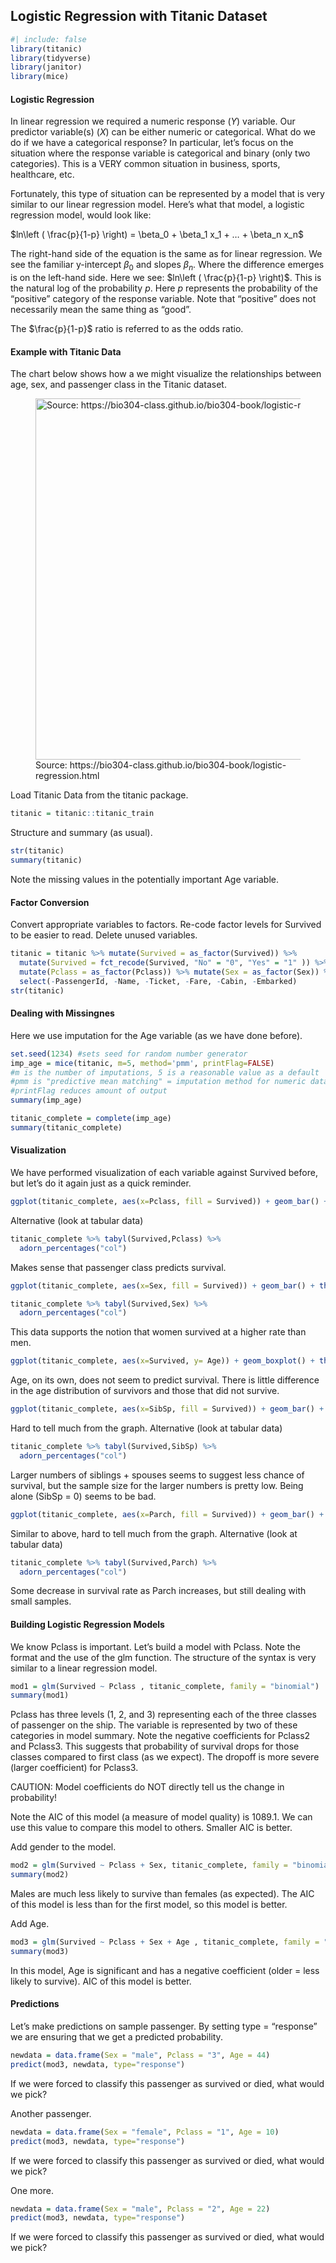 ## Logistic Regression with Titanic Dataset

```r
#| include: false
library(titanic)
library(tidyverse)
library(janitor)
library(mice)
```

#### Logistic Regression

In linear regression we required a numeric response $(Y)$ variable. Our predictor variable(s) ($X$) can be either numeric or categorical. What do we do if we have a categorical response? In particular, let's focus on the situation where the response variable is categorical and binary (only two categories). This is a VERY common situation in business, sports, healthcare, etc.

Fortunately, this type of situation can be represented by a model that is very similar to our linear regression model. Here's what that model, a logistic regression model, would look like:

$ln\left ( \frac{p}{1-p} \right) = \beta_0 + \beta_1 x_1 + … + \beta_n x_n$

The right-hand side of the equation is the same as for linear regression. We see the familiar y-intercept $\beta_0$ and slopes $\beta_n$. Where the difference emerges is on the left-hand side. Here we see: $ln\left ( \frac{p}{1-p} \right)$. This is the natural log of the probability $p$. Here $p$ represents the probability of the "positive" category of the response variable. Note that "positive" does not necessarily mean the same thing as "good".

The $\frac{p}{1-p}$ ratio is referred to as the odds ratio.

#### Example with Titanic Data

The chart below shows how a we might visualize the relationships between age, sex, and passenger class in the Titanic dataset.

![Source: https://bio304-class.github.io/bio304-book/logistic-regression.html](unnamed-chunk-544-1.png){width="578"}

Load Titanic Data from the titanic package.

```r
titanic = titanic::titanic_train
```

Structure and summary (as usual).

```r
str(titanic)
summary(titanic)
```

Note the missing values in the potentially important Age variable.

#### Factor Conversion

Convert appropriate variables to factors. Re-code factor levels for Survived to be easier to read. Delete unused variables.

```r
titanic = titanic %>% mutate(Survived = as_factor(Survived)) %>% 
  mutate(Survived = fct_recode(Survived, "No" = "0", "Yes" = "1" )) %>%
  mutate(Pclass = as_factor(Pclass)) %>% mutate(Sex = as_factor(Sex)) %>%
  select(-PassengerId, -Name, -Ticket, -Fare, -Cabin, -Embarked)
str(titanic)
```

#### Dealing with Missingnes

Here we use imputation for the Age variable (as we have done before).

```r
set.seed(1234) #sets seed for random number generator
imp_age = mice(titanic, m=5, method='pmm', printFlag=FALSE)
#m is the number of imputations, 5 is a reasonable value as a default
#pmm is "predictive mean matching" = imputation method for numeric data
#printFlag reduces amount of output
summary(imp_age)

titanic_complete = complete(imp_age) 
summary(titanic_complete)

```

#### Visualization

We have performed visualization of each variable against Survived before, but let's do it again just as a quick reminder.

```r
ggplot(titanic_complete, aes(x=Pclass, fill = Survived)) + geom_bar() + theme_bw()
```

Alternative (look at tabular data)

```r
titanic_complete %>% tabyl(Survived,Pclass) %>%
  adorn_percentages("col")
```

Makes sense that passenger class predicts survival.

```r
ggplot(titanic_complete, aes(x=Sex, fill = Survived)) + geom_bar() + theme_bw()
```

```r
titanic_complete %>% tabyl(Survived,Sex) %>%
  adorn_percentages("col")
```

This data supports the notion that women survived at a higher rate than men.

```r
ggplot(titanic_complete, aes(x=Survived, y= Age)) + geom_boxplot() + theme_bw()
```

Age, on its own, does not seem to predict survival. There is little difference in the age distribution of survivors and those that did not survive.

```r
ggplot(titanic_complete, aes(x=SibSp, fill = Survived)) + geom_bar() + theme_bw()
```

Hard to tell much from the graph. Alternative (look at tabular data)

```r
titanic_complete %>% tabyl(Survived,SibSp) %>%
  adorn_percentages("col")
```

Larger numbers of siblings + spouses seems to suggest less chance of survival, but the sample size for the larger numbers is pretty low. Being alone (SibSp = 0) seems to be bad.

```r
ggplot(titanic_complete, aes(x=Parch, fill = Survived)) + geom_bar() + theme_bw()
```

Similar to above, hard to tell much from the graph. Alternative (look at tabular data)

```r
titanic_complete %>% tabyl(Survived,Parch) %>%
  adorn_percentages("col")
```

Some decrease in survival rate as Parch increases, but still dealing with small samples.

#### Building Logistic Regression Models

We know Pclass is important. Let's build a model with Pclass. Note the format and the use of the glm function. The structure of the syntax is very similar to a linear regression model.

```r
mod1 = glm(Survived ~ Pclass , titanic_complete, family = "binomial")
summary(mod1)
```

Pclass has three levels (1, 2, and 3) representing each of the three classes of passenger on the ship. The variable is represented by two of these categories in model summary. Note the negative coefficients for Pclass2 and Pclass3. This suggests that probability of survival drops for those classes compared to first class (as we expect). The dropoff is more severe (larger coefficient) for Pclass3.

CAUTION: Model coefficients do NOT directly tell us the change in probability!

Note the AIC of this model (a measure of model quality) is 1089.1. We can use this value to compare this model to others. Smaller AIC is better.

Add gender to the model.

```r
mod2 = glm(Survived ~ Pclass + Sex, titanic_complete, family = "binomial")
summary(mod2)
```

Males are much less likely to survive than females (as expected). The AIC of this model is less than for the first model, so this model is better.

Add Age.

```r
mod3 = glm(Survived ~ Pclass + Sex + Age , titanic_complete, family = "binomial")
summary(mod3)
```

In this model, Age is significant and has a negative coefficient (older = less likely to survive). AIC of this model is better.

#### Predictions

Let's make predictions on sample passenger. By setting type = "response" we are ensuring that we get a predicted probability.

```r
newdata = data.frame(Sex = "male", Pclass = "3", Age = 44)
predict(mod3, newdata, type="response")
```

If we were forced to classify this passenger as survived or died, what would we pick?

Another passenger.

```r
newdata = data.frame(Sex = "female", Pclass = "1", Age = 10)
predict(mod3, newdata, type="response")
```

If we were forced to classify this passenger as survived or died, what would we pick?

One more.

```r
newdata = data.frame(Sex = "male", Pclass = "2", Age = 22)
predict(mod3, newdata, type="response")
```

If we were forced to classify this passenger as survived or died, what would we pick?
